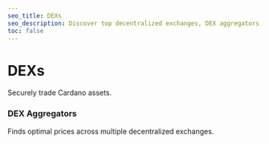 ```yaml
---
seo_title: DEXs
seo_description: Discover top decentralized exchanges, DEX aggregators, and cross-chain DEXs on Cardano. Find the best platforms for secure, low-fee crypto trading.
toc: false
---
```



# DEXs

Securely trade Cardano assets.

<DefaultDataTable projects={builders} filterBy="dex_dapp" />

### DEX Aggregators

Finds optimal prices across multiple decentralized exchanges.

<DefaultDataTable projects={builders} filterBy="dex_aggregator_dapp" />
